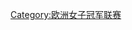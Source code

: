 {{Navbox
| name = 歐洲女子冠軍聯賽
| title = [[欧足联女子冠军联赛|<span style="color: #FFFFFF">欧足联女子冠军联赛</span>]]
| state = {{{state|autocollapse}}}
| basestyle = background-color:#660066; color:#FFFFFF;
| bodyclass = hlist

| list1 = {{Navbox|child
| above = '''歐洲足協女子盃年代（2001–2009）'''
| basestyle = background-color:#660066; color:#FFFFFF;

| group1 = 賽季
| list1 =
* [[2001–2002賽季歐洲足協女子盃|2001–2002]]
* [[2002–2003賽季歐洲足協女子盃|2002–2003]]
* [[2003–2004賽季歐洲足協女子盃|2003–2004]]
* [[2004–2005賽季歐洲足協女子盃|2004–2005]]
* [[2005–2006賽季歐洲足協女子盃|2005–2006]]
* [[2006–2007賽季歐洲足協女子盃|2006–2007]]
* [[2007–2008賽季歐洲足協女子盃|2007–2008]]
* [[2008–2009賽季歐洲足協女子盃|2008–2009]]

<!-- 中文維基沒必要像英文維基那樣，為了刷條目數量而為總決賽單獨建立條目。 -->
}}

| list2 = {{Navbox|child
| above = '''歐足聯女子冠軍聯賽年代（2009–現今）'''
| basestyle = background-color:#660066; color:#FFFFFF;

| group1 = 賽季
| list1 =
* [[2009–2010賽季歐足聯女子冠軍聯賽|2009–2010]]
* [[2010–2011賽季歐足聯女子冠軍聯賽|2010–2011]]
* [[2011–2012賽季歐足聯女子冠軍聯賽|2011–2012]]
* [[2012–2013賽季歐足聯女子冠軍聯賽|2012–2013]]
* [[2013–2014賽季歐足聯女子冠軍聯賽|2013–2014]]
* [[2014–2015賽季歐足聯女子冠軍聯賽|2014–2015]]
* [[2015–2016賽季歐足聯女子冠軍聯賽|2015–2016]]
* [[2016–2017賽季歐足聯女子冠軍聯賽|2016–2017]]
* [[2017–2018賽季歐足聯女子冠軍聯賽|2017–2018]]
* [[2018–2019賽季歐足聯女子冠軍聯賽|2018–2019]]
* [[2019–2020賽季歐足聯女子冠軍聯賽|2019–2020]]
* '''[[2020–2021賽季歐足聯女子冠軍聯賽|2020–2021]]'''
* ''[[2021–2022賽季歐足聯女子冠軍聯賽|2021–2022]]''

}}

| below = 
* [[歐洲足聯女子盃及歐足聯女子冠軍聯賽紀錄和數據列表|<span style="color: #FFFFFF">紀錄和數據列表</span>]]
* [[歐洲足聯女子盃及歐足聯女子冠軍聯賽冠軍教練列表|<span style="color: #FFFFFF">奪冠教練</span>]]

}}<noinclude>
{{collapsible option}}
<!--[[Category:UEFA competition navigational boxes|Women's Champions League]]
[[Category:Women's association football navigational boxes]]
[[Category:Lists of women's football club seasons navigational boxes]] 暫無對應分類。-->
[[Category:欧洲女子冠军联赛]]
</noinclude>